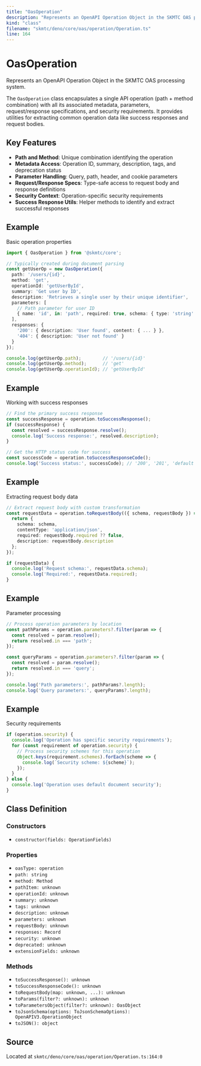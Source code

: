```yaml
---
title: "OasOperation"
description: "Represents an OpenAPI Operation Object in the SKMTC OAS processing system."
kind: "class"
filename: "skmtc/deno/core/oas/operation/Operation.ts"
line: 164
---
```


# OasOperation

Represents an OpenAPI Operation Object in the SKMTC OAS processing system.

The `OasOperation` class encapsulates a single API operation (path + method combination)
with all its associated metadata, parameters, request/response specifications, and
security requirements. It provides utilities for extracting common operation data
like success responses and request bodies.

## Key Features

- **Path and Method**: Unique combination identifying the operation
- **Metadata Access**: Operation ID, summary, description, tags, and deprecation status
- **Parameter Handling**: Query, path, header, and cookie parameters
- **Request/Response Specs**: Type-safe access to request body and response definitions
- **Security Context**: Operation-specific security requirements
- **Success Response Utils**: Helper methods to identify and extract successful responses


## Example

Basic operation properties
```typescript
import { OasOperation } from '@skmtc/core';

// Typically created during document parsing
const getUserOp = new OasOperation({
  path: '/users/{id}',
  method: 'get',
  operationId: 'getUserById',
  summary: 'Get user by ID',
  description: 'Retrieves a single user by their unique identifier',
  parameters: [
    // Path parameter for user ID
    { name: 'id', in: 'path', required: true, schema: { type: 'string' } }
  ],
  responses: {
    '200': { description: 'User found', content: { ... } },
    '404': { description: 'User not found' }
  }
});

console.log(getUserOp.path);        // '/users/{id}'
console.log(getUserOp.method);      // 'get'
console.log(getUserOp.operationId); // 'getUserById'
```


## Example

Working with success responses
```typescript
// Find the primary success response
const successResponse = operation.toSuccessResponse();
if (successResponse) {
  const resolved = successResponse.resolve();
  console.log('Success response:', resolved.description);
}

// Get the HTTP status code for success
const successCode = operation.toSuccessResponseCode();
console.log('Success status:', successCode); // '200', '201', 'default', etc.
```


## Example

Extracting request body data
```typescript
// Extract request body with custom transformation
const requestData = operation.toRequestBody(({ schema, requestBody }) => {
  return {
    schema: schema,
    contentType: 'application/json',
    required: requestBody.required ?? false,
    description: requestBody.description
  };
});

if (requestData) {
  console.log('Request schema:', requestData.schema);
  console.log('Required:', requestData.required);
}
```


## Example

Parameter processing
```typescript
// Process operation parameters by location
const pathParams = operation.parameters?.filter(param => {
  const resolved = param.resolve();
  return resolved.in === 'path';
});

const queryParams = operation.parameters?.filter(param => {
  const resolved = param.resolve();
  return resolved.in === 'query';
});

console.log('Path parameters:', pathParams?.length);
console.log('Query parameters:', queryParams?.length);
```


## Example

Security requirements
```typescript
if (operation.security) {
  console.log('Operation has specific security requirements');
  for (const requirement of operation.security) {
    // Process security schemes for this operation
    Object.keys(requirement.schemes).forEach(scheme => {
      console.log(`Security scheme: ${scheme}`);
    });
  }
} else {
  console.log('Operation uses default document security');
}
```

## Class Definition

### Constructors

- `constructor(fields: OperationFields)`

### Properties

- `oasType: operation`
- `path: string`
- `method: Method`
- `pathItem: unknown`
- `operationId: unknown`
- `summary: unknown`
- `tags: unknown`
- `description: unknown`
- `parameters: unknown`
- `requestBody: unknown`
- `responses: Record`
- `security: unknown`
- `deprecated: unknown`
- `extensionFields: unknown`

### Methods

- `toSuccessResponse(): unknown`
- `toSuccessResponseCode(): unknown`
- `toRequestBody(map: unknown, ...): unknown`
- `toParams(filter?: unknown): unknown`
- `toParametersObject(filter?: unknown): OasObject`
- `toJsonSchema(options: ToJsonSchemaOptions): OpenAPIV3.OperationObject`
- `toJSON(): object`

## Source

Located at `skmtc/deno/core/oas/operation/Operation.ts:164:0`
